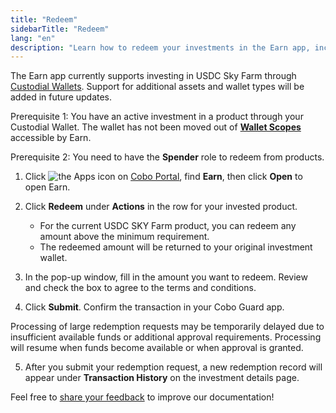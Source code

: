 ```yaml
---
title: "Redeem"
sidebarTitle: "Redeem"
lang: "en"
description: "Learn how to redeem your investments in the Earn app, including the process and implications of withdrawing invested funds."
---
```


<Info>The Earn app currently supports investing in USDC Sky Farm through [Custodial Wallets](/en/portal/custodial-wallets/introduction). Support for additional assets and wallet types will be added in future updates.</Info>

<Note>Prerequisite 1: You have an active investment in a product through your Custodial Wallet. The wallet has not been moved out of [**Wallet Scopes**](/en/portal/portal-apps/app-settings) accessible by Earn.</Note>

<Note>Prerequisite 2: You need to have the **Spender** role to redeem from products.</Note>

1. Click <img src="/en/images/common/icon_apps.svg" className="icon" alt="the Apps icon"/> on [Cobo Portal](https://portal.cobo.com/login), find **Earn**, then click **Open** to open Earn.

2. Click **Redeem** under **Actions** in the row for your invested product.
   - For the current USDC SKY Farm product, you can redeem any amount above the minimum requirement.
   - The redeemed amount will be returned to your original investment wallet.

3. In the pop-up window, fill in the amount you want to redeem. Review and check the box to agree to the terms and conditions.

4. Click **Submit**. Confirm the transaction in your Cobo Guard app.

<Info>Processing of large redemption requests may be temporarily delayed due to insufficient available funds or additional approval requirements. Processing will resume when funds become available or when approval is granted.</Info>

5. After you submit your redemption request, a new redemption record will appear under **Transaction History** on the investment details page.

<Tip>Feel free to [share your feedback](https://forms.zohopublic.com/cobo/form/DocumentFeedbackForm/formperma/QvLOhxJv1_JMsJ-1dleZ8Itb_7rzN-LtgvsDdxosoVI?referrername=manuals) to improve our documentation!</Tip>
